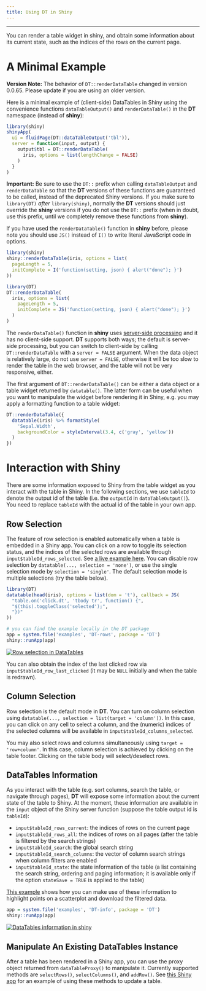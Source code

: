 ```yaml
---
title: Using DT in Shiny
---
```


---

You can render a table widget in shiny, and obtain some information about its current state, such as the indices of the rows on the current page.

# A Minimal Example

<div class="alert alert-info">
**Version Note:** The behavior of `DT::renderDataTable` changed in version 0.0.65. Please update if you are using an older version.
</div>

Here is a minimal example of (client-side) DataTables in Shiny using the convenience functions `dataTableOutput()` and `renderDataTable()` in the **DT** namespace (instead of **shiny**):

```r
library(shiny)
shinyApp(
  ui = fluidPage(DT::dataTableOutput('tbl')),
  server = function(input, output) {
    output$tbl = DT::renderDataTable(
      iris, options = list(lengthChange = FALSE)
    )
  }
)
```

**Important:** Be sure to use the `DT::` prefix when calling `dataTableOutput` and `renderDataTable` so that the **DT** versions of these functions are guaranteed to be called, instead of the deprecated Shiny versions. If you make sure to `library(DT)` _after_ `library(shiny)`, normally the **DT** versions should just override the **shiny** versions if you do not use the `DT::` prefix (when in doubt, use this prefix, until we completely remove these functions from **shiny**).

If you have used the `renderDataTable()` function in **shiny** before, please note you should use `JS()` instead of `I()` to write literal JavaScript code in options.

```r
library(shiny)
shiny::renderDataTable(iris, options = list(
  pageLength = 5,
  initComplete = I('function(setting, json) { alert("done"); }')
))
```

```r
library(DT)
DT::renderDataTable(
  iris, options = list(
    pageLength = 5,
    initComplete = JS('function(setting, json) { alert("done"); }')
  )
)
```

The `renderDataTable()` function in **shiny** uses [server-side processing](server.html) and it has no client-side support. **DT** supports both ways; the default is server-side processing, but you can switch to client-side by calling `DT::renderDataTable` with a `server = FALSE` argument. When the data object is relatively large, do not use `server = FALSE`, otherwise it will be too slow to render the table in the web browser, and the table will not be very responsive, either.

The first argument of `DT::renderDataTable()` can be either a data object or a table widget returned by `datatable()`. The latter form can be useful when you want to manipulate the widget before rendering it in Shiny, e.g. you may apply a formatting function to a table widget:

```r
DT::renderDataTable({
  datatable(iris) %>% formatStyle(
    'Sepal.Width',
    backgroundColor = styleInterval(3.4, c('gray', 'yellow'))
  )
})
```

# Interaction with Shiny

There are some information exposed to Shiny from the table widget as you interact with the table in Shiny. In the following sections, we use `tableId` to denote the output id of the table (i.e. the `outputId` in `dataTableOutput()`). You need to replace `tableId` with the actual id of the table in your own app.

## Row Selection

The feature of row selection is enabled automatically when a table is embedded in a Shiny app. You can click on a row to toggle its selection status, and the indices of the selected rows are available through `input$tableId_rows_selected`. See [a live example here](https://yihui.shinyapps.io/DT-rows/). You can disable row selection by `datatable(..., selection = 'none')`, or use the single selection mode by `selection = 'single'`. The default selection mode is multiple selections (try the table below).

```r
library(DT)
datatable(head(iris), options = list(dom = 't'), callback = JS(
  "table.on('click.dt', 'tbody tr', function() {",
  "$(this).toggleClass('selected');",
  "})"
))
```

```r
# you can find the example locally in the DT package
app = system.file('examples', 'DT-rows', package = 'DT')
shiny::runApp(app)
```

[![Row selection in DataTables](http://i.imgur.com/jBxAm4F.png)](https://yihui.shinyapps.io/DT-rows/)

You can also obtain the index of the last clicked row via `input$tableId_row_last_clicked` (it may be `NULL` initially and when the table is redrawn).

## Column Selection

Row selection is the default mode in **DT**. You can turn on column selection using `datatable(..., selection = list(target = 'column'))`. In this case, you can click on any cell to select a column, and the (numeric) indices of the selected columns will be available in `input$tableId_columns_selected`.

You may also select rows and columns simultaneously using `target = 'row+column'`. In this case, column selection is achieved by clicking on the table footer. Clicking on the table body will select/deselect rows.

## DataTables Information

As you interact with the table (e.g. sort columns, search the table, or navigate through pages), **DT** will expose some information about the current state of the table to Shiny. At the moment, these information are available in the `input` object of the Shiny server function (suppose the table output id is `tableId`):

- `input$tableId_rows_current`: the indices of rows on the current page
- `input$tableId_rows_all`: the indices of rows on all pages (after the table is filtered by the search strings)
- `input$tableId_search`: the global search string
- `input$tableId_search_columns`: the vector of column search strings when column filters are enabled
- `input$tableId_state`: the state information of the table (a list containing the search string, ordering and paging information; it is available only if the option `stateSave = TRUE` is applied to the table)

[This example](https://yihui.shinyapps.io/DT-info/) shows how you can make use of these information to highlight points on a scatterplot and download the filtered data.

```r
app = system.file('examples', 'DT-info', package = 'DT')
shiny::runApp(app)
```

[![DataTables information in shiny](http://i.imgur.com/iLJNC60.png)](https://yihui.shinyapps.io/DT-info/)

## Manipulate An Existing DataTables Instance

After a table has been rendered in a Shiny app, you can use the proxy object returned from `dataTableProxy()` to manipulate it. Currently supported methods are `selectRows()`, `selectColumns()`, and `addRow()`. See [this Shiny app](https://yihui.shinyapps.io/DT-proxy) for an example of using these methods to update a table.

